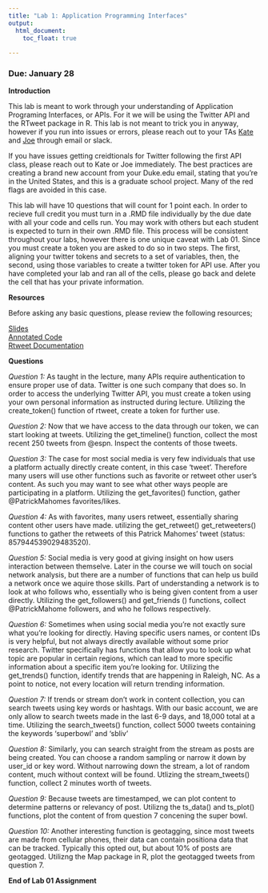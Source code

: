 ```yaml
---
title: "Lab 1: Application Programming Interfaces"
output: 
  html_document:
    toc_float: true
  
---
```


### Due: January 28

**Introduction**

This lab is meant to work through your understanding of Application Programing Interfaces, or APIs. For it we will be using the Twitter API and the RTweet package in R. This lab is not meant to trick you in anyway, however if you run into issues or errors, please reach out to your TAs [Kate](kathryn.coulter@duke.edu) and [Joe](joseph.littell@duke.edu) through email or slack. 

If you have issues getting creidtionals for Twitter following the first API class, please reach out to Kate or Joe immediately. The best practices are creating a brand new account from your Duke.edu email, stating that you're in the United States, and this is a graduate school project. Many of the red flags are avoided in this case.

This lab will have 10 questions that will count for 1 point each. In order to recieve full credit you must turn in a .RMD file individually by the due date with all your code and cells run. You may work with others but each student is expected to turn in their own .RMD file. This process will be consistent throughout your labs, however there is one unique caveat with Lab 01. Since you must create a token you are asked to do so in two steps. The first, aligning your twitter tokens and secrets to a set of variables, then, the second, using those variables to create a twitter token for API use. After you have completed your lab and ran all of the cells, please go back and delete the cell that has your private information.

**Resources**

Before asking any basic questions, please review the following resources;

[Slides](https://cbail.github.io/ids704/apis/Rpres/APIs.html) <br>
[Annotated Code](https://cbail.github.io/ids704/apis/rmarkdown/Application_Programming_interfaces.html)<br>
[Rtweet Documentation ](https://rtweet.info/reference/index.html)

**Questions**

*Question 1:* As taught in the lecture, many APIs require authentication to ensure proper use of data. Twitter is one such company that does so. In order to access the underlying Twitter API, you must create a token using your own personal information as instructed during lecture. Utilizing the create_token() function of rtweet, create a token for further use.

*Question 2:* Now that we have access to the data through our token, we can start looking at tweets. Utilizing the get_timeline() function, collect the most recent 250 tweets from @espn. Inspect the contents of those tweets.

*Question 3:* The case for most social media is very few individuals that use a platform actually directly create content, in this case 'tweet'. Therefore many users will use other functions such as favorite or retweet other user's content. As such you may want to see what other ways people are participating in a platform. Utilizing the get_favorites() function, gather @PatrickMahomes favorites/likes. 

*Question 4:* As with favorites, many users retweet, essentially sharing content other users have made. utilizing the get_retweet() get_retweeters() functions to gather the retweets of this Patrick Mahomes' tweet (status: 857944539029483520).

*Question 5:* Social media is very good at giving insight on how users interaction between themselve. Later in the course we will touch on social network analysis, but there are a number of functions that can help us build a network once we aquire those skills. Part of understanding a network is to look at who follows who, essentially who is being given content from a user directly. Utilizing the get_followers() and get_friends () functions, collect @PatrickMahome followers, and who he follows respectively.

*Question 6:* Sometimes when using social media you're not exactly sure what you're looking for directly. Having specific users names, or content IDs is very helpful, but not always directly available without some prior research. Twitter specifically has functions that allow you to look up what topic are popular in certain regions, which can lead to more specific information about a specific item you're looking for. Utilizing the get_trends() function, identify trends that are happening in Raleigh, NC. As a point to notice, not every location will return trending information.

*Question 7:* If trends or stream don't work in content collection, you can search tweets using key words or hashtags. With our basic account, we are only allow to search tweets made in the last 6-9 days, and 18,000 total at a time. Utilizing the search_tweets() function, collect 5000 tweets containing the keywords 'superbowl' and 'sbliv'

*Question 8:* Similarly, you can search straight from the stream as posts are being created. You can choose a random sampling or narrow it down by user_id or key word. Without narrowing down the stream, a lot of random content, much without context will be found. Utlizing the stream_tweets() function, collect 2 minutes worth of tweets.

*Question 9:* Because tweets are timestamped, we can plot content to determine patterns or relevancy of post. Utilizng the ts_data() and ts_plot() functions, plot the content of from question 7 concening the super bowl.

*Question 10:* Another interesting function is geotagging, since most tweets are made from cellular phones, their data can contain positiona data that can be tracked. Typically this opted out, but about 10% of posts are geotagged. Utilizng the Map package in R, plot the geotagged tweets from question 7.


**End of Lab 01 Assignment**
